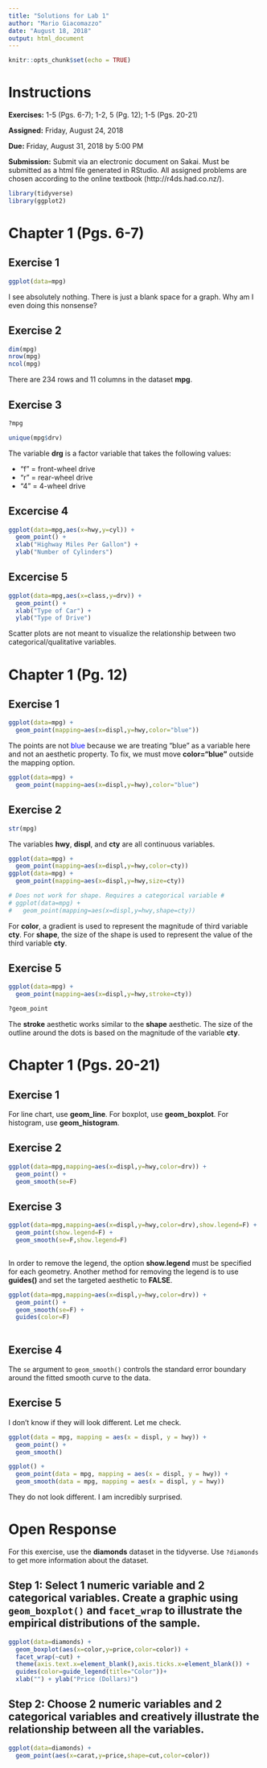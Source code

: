 ```yaml
---
title: "Solutions for Lab 1"
author: "Mario Giacomazzo"
date: "August 18, 2018"
output: html_document
---
```


```r
knitr::opts_chunk$set(echo = TRUE)
```

# Instructions

**Exercises:** 1-5 (Pgs. 6-7); 1-2, 5 (Pg. 12); 1-5 (Pgs. 20-21)

**Assigned:** Friday, August 24, 2018

**Due:** Friday, August 31, 2018 by 5:00 PM

**Submission:** Submit via an electronic document on Sakai. Must be submitted as a html file generated in RStudio. All assigned problems are chosen according to the online textbook (http://r4ds.had.co.nz/). 

```r
library(tidyverse)
library(ggplot2)
```

# Chapter 1 (Pgs. 6-7)

##  Exercise 1
```r
ggplot(data=mpg)
```

I see absolutely nothing. There is just a blank space for a graph. Why am I even doing this nonsense?

##  Exercise 2
```r
dim(mpg)
nrow(mpg)
ncol(mpg)
```
There are 234 rows and 11 columns in the dataset **mpg**.

##  Exercise 3
```r
?mpg
```

```r
unique(mpg$drv)
```


The variable **drg** is a factor variable that takes the following values:

- "f" = front-wheel drive
- "r" = rear-wheel drive
- "4" = 4-wheel drive

##  Excercise 4
```r
ggplot(data=mpg,aes(x=hwy,y=cyl)) +
  geom_point() + 
  xlab("Highway Miles Per Gallon") +
  ylab("Number of Cylinders")
```


##  Excercise 5
```r
ggplot(data=mpg,aes(x=class,y=drv)) + 
  geom_point() + 
  xlab("Type of Car") +
  ylab("Type of Drive")
```

Scatter plots are not meant to visualize the relationship between two categorical/qualitative variables. 

# Chapter 1 (Pg. 12)

##  Exercise 1
```r
ggplot(data=mpg) +
  geom_point(mapping=aes(x=displ,y=hwy,color="blue"))
```

The points are not <span style="color:blue"> blue </span> because we are treating "blue" as a variable here and not an aesthetic property. To fix, we must move **color="blue"** outside the mapping option. 

```r
ggplot(data=mpg) +
  geom_point(mapping=aes(x=displ,y=hwy),color="blue")
```


##  Exercise 2
```r
str(mpg)
```

The variables **hwy**, **displ**, and **cty** are all continuous variables.
```r
ggplot(data=mpg) +
  geom_point(mapping=aes(x=displ,y=hwy,color=cty))
ggplot(data=mpg) +
  geom_point(mapping=aes(x=displ,y=hwy,size=cty))

# Does not work for shape. Requires a categorical variable #
# ggplot(data=mpg) +
#   geom_point(mapping=aes(x=displ,y=hwy,shape=cty))
```

For **color**, a gradient is used to represent the magnitude of third variable **cty**. For **shape**, the size of the shape is used to represent the value of the third variable **cty**.

##  Exercise 5
```r
ggplot(data=mpg) +
  geom_point(mapping=aes(x=displ,y=hwy,stroke=cty))
```

```r
?geom_point
```
The **stroke** aesthetic works similar to the **shape** aesthetic. The size of the outline around the dots is based on the magnitude of the variable **cty**.

# Chapter 1 (Pgs. 20-21)

##  Exercise 1
For line chart, use **geom_line**. For boxplot, use **geom_boxplot**. For histogram, use **geom_histogram**.

##  Exercise 2
```r
ggplot(data=mpg,mapping=aes(x=displ,y=hwy,color=drv)) +
  geom_point() +
  geom_smooth(se=F)
```

##  Exercise 3
```r
ggplot(data=mpg,mapping=aes(x=displ,y=hwy,color=drv),show.legend=F) +
  geom_point(show.legend=F) +
  geom_smooth(se=F,show.legend=F)
  
```

In order to remove the legend, the option **show.legend** must be specified for each geometry. Another method for removing the legend is to use **guides()** and set the targeted aesthetic to **FALSE**.

```r
ggplot(data=mpg,mapping=aes(x=displ,y=hwy,color=drv)) +
  geom_point() +
  geom_smooth(se=F) +
  guides(color=F)
  
```

##  Exercise 4

The `se` argument to `geom_smooth()` controls the standard error boundary around the fitted smooth curve to the data. 

##  Exercise 5

I don't know if they will look different. Let me check.

```r
ggplot(data = mpg, mapping = aes(x = displ, y = hwy)) + 
  geom_point() + 
  geom_smooth()

ggplot() + 
  geom_point(data = mpg, mapping = aes(x = displ, y = hwy)) + 
  geom_smooth(data = mpg, mapping = aes(x = displ, y = hwy))
```

They do not look different. I am incredibly surprised.

# Open Response

For this exercise, use the **diamonds** dataset in the tidyverse. Use `?diamonds` to get more information about the dataset.

## Step 1: Select 1 numeric variable and 2 categorical variables. Create a graphic using `geom_boxplot()` and `facet_wrap` to illustrate the empirical distributions of the sample.

```r
ggplot(data=diamonds) +
  geom_boxplot(aes(x=color,y=price,color=color)) + 
  facet_wrap(~cut) +
  theme(axis.text.x=element_blank(),axis.ticks.x=element_blank()) + 
  guides(color=guide_legend(title="Color"))+
  xlab("") + ylab("Price (Dollars)")
```


## Step 2: Choose 2 numeric variables and 2 categorical variables and creatively illustrate the relationship between all the variables. 
```r
ggplot(data=diamonds) + 
  geom_point(aes(x=carat,y=price,shape=cut,color=color)) 
```






